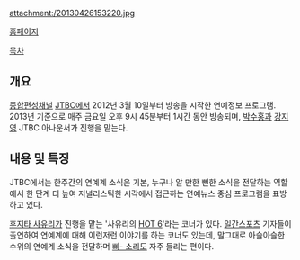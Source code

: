 attachment:/20130426153220.jpg

[http://culture.jtbc.co.kr/enternews/ 홈페이지]

[[목차]]
== 개요 ==
[[종합편성채널]] [[JTBC]]에서 2012년 3월 10일부터 방송을 시작한 연예정보 프로그램. 2013년 기준으로 매주 금요일 오후 9시 45분부터 1시간 동안 방송되며, [[박수홍]]과 [[강지영(아나운서)|강지영]] JTBC 아나운서가 진행을 맡는다.

== 내용 및 특징 ==
JTBC에서는 한주간의 연예계 소식은 기본, 누구나 알 만한 뻔한 소식을 전달하는 역할에서 한 단계 더 높여 저널리스틱한 시각에서 접근하는 연예뉴스 중심 프로그램을 표방하고 있다.

[[후지타 사유리]]가 진행을 맡는 '사유리의 [[핫식스|HOT 6]]'라는 코너가 있다. [[일간스포츠]] 기자들이 출연하여 연예계에 대해 이런저런 이야기를 하는 코너도 있는데, 말그대로 아슬아슬한 수위의 연예계 소식을 전달하며 [[검열삭제|삐- 소리]]도 자주 들리는 편이다.
